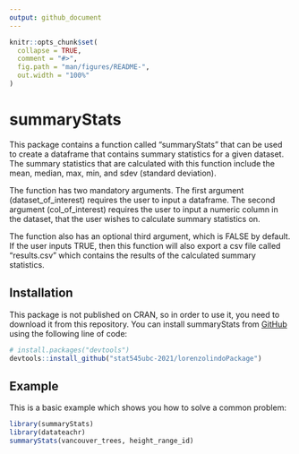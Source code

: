```yaml
---
output: github_document
---
```


<!-- README.md is generated from README.Rmd. Please edit that file -->

```r
knitr::opts_chunk$set(
  collapse = TRUE,
  comment = "#>",
  fig.path = "man/figures/README-",
  out.width = "100%"
)
```

# summaryStats

This package contains a function called "summaryStats" that can be used to create a dataframe that contains summary statistics for a given dataset.  The summary statistics that are calculated with this function include the mean, median, max, min, and sdev (standard deviation). 

The function has two mandatory arguments. The first argument (dataset_of_interest) requires the user to input a dataframe. The second argument (col_of_interest) requires the user to input a numeric column in the dataset, that the user wishes to calculate summary statistics on.

The function also has an optional third argument, which is FALSE by default. If the user inputs TRUE, then this function will also export a csv file called "results.csv" which contains the results of the calculated summary statistics.

## Installation

This package is not published on CRAN, so in order to use it, you need to download it from this repository. You can install summaryStats from [GitHub](https://github.com/) using the following line of code:

``` r
# install.packages("devtools")
devtools::install_github("stat545ubc-2021/lorenzolindoPackage")
```

## Example

This is a basic example which shows you how to solve a common problem:

```r
library(summaryStats)
library(datateachr)
summaryStats(vancouver_trees, height_range_id)
```

